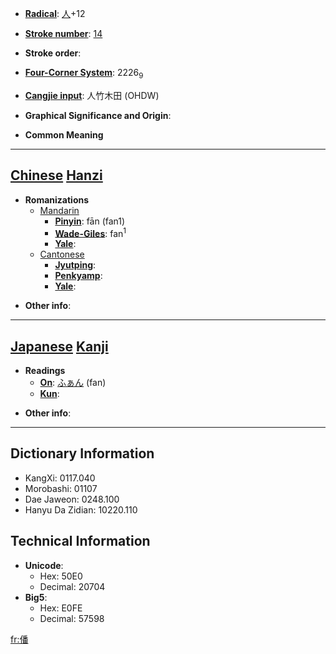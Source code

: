 * '''[[Wiktionary:Chinese radical index| Radical]]''': [[Wiktionary:Chinese radical index 人|人]]+12

* '''[[Wiktionary:Chinese total strokes index|Stroke number]]''': [[Wiktionary:Chinese total strokes index 14|14]]

* '''Stroke order''': 

* '''[[Wiktionary:Chinese four corner index|Four-Corner System]]''': 2226<sub>9</sub>

* '''[[Wiktionary:Chinese Cangjie index|Cangjie input]]''': 人竹木田 (OHDW)

* '''Graphical Significance and Origin''': 

* '''Common Meaning'''

----

== [[Chinese]] [[Hanzi]] ==

* '''Romanizations'''
** [[Mandarin]]
*** '''[[Pinyin]]''': fān (fan1)
*** '''[[Wade-Giles]]''': fan<sup>1</sup>
*** '''[[Yale]]''': 
**[[Cantonese]]
***'''[[Jyutping]]''':
***'''[[Penkyamp]]''': 
***'''[[Yale]]''': 

* '''Other info''': 

----

== [[Japanese]] [[Kanji]] ==

* '''Readings'''
** '''[[On]]''': [[ふぁん]] (fan)
** '''[[Kun]]''': 

* '''Other info''':  

----

== Dictionary Information ==

* KangXi: 0117.040
* Morobashi: 01107
* Dae Jaweon: 0248.100
* Hanyu Da Zidian: 10220.110

== Technical Information ==

* '''Unicode''':
** Hex: 50E0
** Decimal: 20704
* '''Big5''':
** Hex: E0FE
** Decimal: 57598

[[fr:僠]]